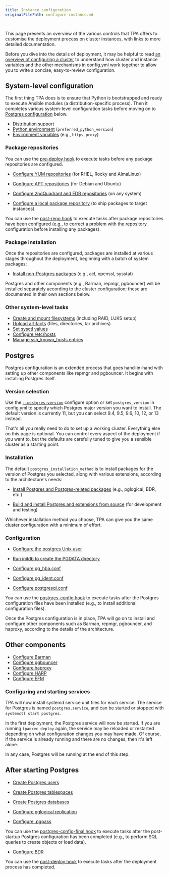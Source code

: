 ```yaml
---
title: Instance configuration
originalFilePath: configure-instance.md

---
```


This page presents an overview of the various controls that TPA
offers to customise the deployment process on cluster instances, with
links to more detailed documentation.

Before you dive into the details of deployment, it may be helpful to
read [an overview of configuring a cluster](configure-cluster) to
understand how cluster and instance variables and the other mechanisms
in config.yml work together to allow you to write a concise,
easy-to-review configuration.

## System-level configuration

The first thing TPA does is to ensure that Python is bootstrapped
and ready to execute Ansible modules (a distribution-specific process).
Then it completes various system-level configuration tasks before moving
on to [Postgres configuration](#postgres) below.

-   [Distribution support](reference/distributions)
-   [Python environment](reference/python) (`preferred_python_version`)
-   [Environment variables](reference/target_environment) (e.g., `https_proxy`)

### Package repositories

You can use the
[pre-deploy hook](tpaexec-hooks#pre-deploy)
to execute tasks before any package repositories are configured.

-   [Configure YUM repositories](reference/yum_repositories)
    (for RHEL, Rocky and AlmaLinux)

-   [Configure APT repositories](reference/apt_repositories)
    (for Debian and Ubuntu)

-   [Configure 2ndQuadrant and EDB repositories](reference/2q_and_edb_repositories)
    (on any system)

-   [Configure a local package repository](reference/local-repo)
    (to ship packages to target instances)

You can use the
[post-repo hook](tpaexec-hooks#post-repo)
to execute tasks after package repositories have been configured (e.g.,
to correct a problem with the repository configuration before installing
any packages).

### Package installation

Once the repositories are configured, packages are installed at various
stages throughout the deployment, beginning with a batch of system
packages:

-   [Install non-Postgres packages](reference/packages)
    (e.g., acl, openssl, sysstat)

Postgres and other components (e.g., Barman, repmgr, pgbouncer) will be
installed separately according to the cluster configuration; these are
documented in their own sections below.

### Other system-level tasks

-   [Create and mount filesystems](reference/volumes) (including RAID,
    LUKS setup)
-   [Upload artifacts](reference/artifacts) (files, directories,
    tar archives)
-   [Set sysctl values](reference/sysctl_values)
-   [Configure /etc/hosts](reference/hosts)
-   [Manage ssh_known_hosts entries](reference/manage_ssh_hostkeys)

## Postgres

Postgres configuration is an extended process that goes hand-in-hand
with setting up other components like repmgr and pgbouncer. It begins
with installing Postgres itself.

### Version selection

Use the
[`--postgres-version`](tpaexec-configure#software-versions)
configure option or set `postgres_version` in config.yml to specify
which Postgres major version you want to install. The default version is
currently 11, but you can select 9.4, 9.5, 9.6, 10, 12, or 13 instead.

That's all you really need to do to set up a working cluster. Everything
else on this page is optional. You can control every aspect of the
deployment if you want to, but the defaults are carefully tuned to give
you a sensible cluster as a starting point.

### Installation

The default `postgres_installation_method` is to install packages for
the version of Postgres you selected, along with various extensions,
according to the architecture's needs:

-   [Install Postgres and Postgres-related packages](reference/postgres_installation_method_pkg)
    (e.g., pglogical, BDR, etc.)

-   [Build and install Postgres and extensions from source](reference/postgres_installation_method_src)
    (for development and testing)

Whichever installation method you choose, TPA can give you the same
cluster configuration with a minimum of effort.

### Configuration

-   [Configure the postgres Unix user](reference/postgres_user)

-   [Run initdb to create the PGDATA directory](reference/initdb)

-   [Configure pg_hba.conf](reference/pg_hba.conf)

-   [Configure pg_ident.conf](reference/pg_ident.conf)

-   [Configure postgresql.conf](reference/postgresql.conf)

You can use the
[postgres-config hook](tpaexec-hooks#postgres-config)
to execute tasks after the Postgres configuration files have been
installed (e.g., to install additional configuration files).

Once the Postgres configuration is in place, TPA will go on to
install and configure other components such as Barman, repmgr,
pgbouncer, and haproxy, according to the details of the architecture.

## Other components

-   [Configure Barman](reference/barman)
-   [Configure pgbouncer](reference/pgbouncer)
-   [Configure haproxy](reference/haproxy)
-   [Configure HARP](reference/harp)
-   [Configure EFM](reference/efm)

### Configuring and starting services

TPA will now install systemd service unit files for each service.
The service for Postgres is named `postgres.service`, and can be started
or stopped with `systemctl start postgres`.

In the first deployment, the Postgres service will now be started. If
you are running `tpaexec deploy` again, the service may be reloaded or
restarted depending on what configuration changes you may have made. Of
course, if the service is already running and there are no changes, then
it's left alone.

In any case, Postgres will be running at the end of this step.

## After starting Postgres

-   [Create Postgres users](reference/postgres_users)

-   [Create Postgres tablespaces](reference/postgres_tablespaces)

-   [Create Postgres databases](reference/postgres_databases)

-   [Configure pglogical replication](reference/pglogical)

-   [Configure .pgpass](reference/pgpass)

You can use the
[postgres-config-final hook](tpaexec-hooks#postgres-config-final)
to execute tasks after the post-startup Postgres configuration has been
completed (e.g., to perform SQL queries to create objects or load data).

-   [Configure BDR](reference/bdr)

You can use the
[post-deploy hook](tpaexec-hooks#post-deploy)
to execute tasks after the deployment process has completed.
